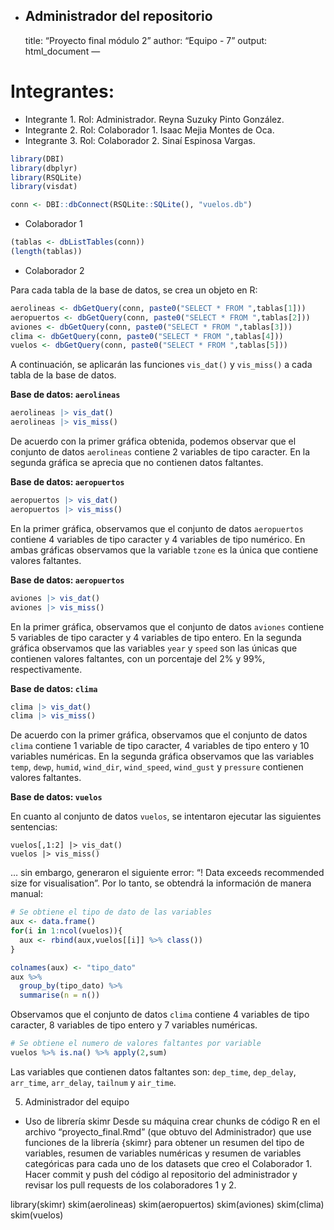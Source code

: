 + Administrador del repositorio
---
title: "Proyecto final módulo 2"
author: "Equipo - 7"
output: html_document
---

# Integrantes:

+ Integrante 1. Rol: Administrador. Reyna Suzuky Pinto González.
+ Integrante 2. Rol: Colaborador 1. Isaac Mejia Montes de Oca.
+ Integrante 3. Rol: Colaborador 2. Sinaí Espinosa Vargas.

```r
library(DBI)
library(dbplyr)
library(RSQLite)
library(visdat)

conn <- DBI::dbConnect(RSQLite::SQLite(), "vuelos.db")
```

+ Colaborador 1

```r
(tablas <- dbListTables(conn))
(length(tablas))
```

+ Colaborador 2

Para cada tabla de la base de datos, se crea un objeto en R:

```r
aerolineas <- dbGetQuery(conn, paste0("SELECT * FROM ",tablas[1]))
aeropuertos <- dbGetQuery(conn, paste0("SELECT * FROM ",tablas[2]))
aviones <- dbGetQuery(conn, paste0("SELECT * FROM ",tablas[3]))
clima <- dbGetQuery(conn, paste0("SELECT * FROM ",tablas[4]))
vuelos <- dbGetQuery(conn, paste0("SELECT * FROM ",tablas[5]))
```

A continuación, se aplicarán las funciones `vis_dat()` y `vis_miss()` a cada tabla de la base de datos.

**Base de datos: `aerolineas`**

```r
aerolineas |> vis_dat()
aerolineas |> vis_miss()
```

De acuerdo con la primer gráfica obtenida, podemos observar que el conjunto de datos `aerolineas` contiene 2 variables de tipo caracter. En la segunda gráfica se aprecia que no contienen datos faltantes.

**Base de datos: `aeropuertos`**

```r
aeropuertos |> vis_dat()
aeropuertos |> vis_miss()
```

En la primer gráfica, observamos que el conjunto de datos `aeropuertos` contiene 4 variables de tipo caracter y 4 variables de tipo numérico. En ambas gráficas observamos que la variable `tzone` es la única que contiene valores faltantes.

**Base de datos: `aeropuertos`**

```r
aviones |> vis_dat()
aviones |> vis_miss()
```

En la primer gráfica, observamos que el conjunto de datos `aviones` contiene 5 variables de tipo caracter y 4 variables de tipo entero. En la segunda gráfica observamos que las variables `year` y `speed` son las únicas que contienen valores faltantes, con un porcentaje del 2% y 99%, respectivamente.

**Base de datos: `clima`**

```r
clima |> vis_dat()
clima |> vis_miss()
```

De acuerdo con la primer gráfica, observamos que el conjunto de datos `clima` contiene 1 variable de tipo caracter, 4 variables de tipo entero y 10 variables numéricas. En la segunda gráfica observamos que las variables `temp`, `dewp`, `humid`, `wind_dir`, `wind_speed`, `wind_gust` y `pressure` contienen valores faltantes.

**Base de datos: `vuelos`**

En cuanto al conjunto de datos `vuelos`, se intentaron ejecutar las siguientes sentencias:

```
vuelos[,1:2] |> vis_dat()
vuelos |> vis_miss()
```

... sin embargo, generaron el siguiente error: "! Data exceeds recommended size for visualisation". Por lo tanto, se obtendrá la información de manera manual:

```r
# Se obtiene el tipo de dato de las variables
aux <- data.frame()
for(i in 1:ncol(vuelos)){
  aux <- rbind(aux,vuelos[[i]] %>% class())
}

colnames(aux) <- "tipo_dato"
aux %>%
  group_by(tipo_dato) %>% 
  summarise(n = n())
```

Observamos que el conjunto de datos `clima` contiene 4 variables de tipo caracter, 8 variables de tipo entero y 7 variables numéricas. 

```r
# Se obtiene el numero de valores faltantes por variable
vuelos %>% is.na() %>% apply(2,sum)
```

Las variables que contienen datos faltantes son: `dep_time`, `dep_delay`, `arr_time`, `arr_delay`, `tailnum` y `air_time`.

5. Administrador del equipo
+ Uso de librería skimr
Desde su máquina crear chunks de código R en el archivo "proyecto_final.Rmd" (que obtuvo del Administrador) que use funciones de la librería {skimr} para obtener un resumen del tipo de variables, resumen de variables numéricas y resumen de variables categóricas para cada uno de los datasets que creo el Colaborador 1. Hacer commit y push del código al repositorio del administrador y revisar los pull requests de los colaboradores 1 y 2.

library(skimr)
skim(aerolineas)
skim(aeropuertos)
skim(aviones)
skim(clima)
skim(vuelos)
